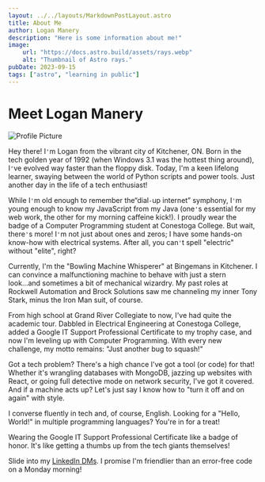```yaml
---
layout: ../../layouts/MarkdownPostLayout.astro
title: About Me
author: Logan Manery
description: "Here is some information about me!"
image:
    url: "https://docs.astro.build/assets/rays.webp"
    alt: "Thumbnail of Astro rays."
pubDate: 2023-09-15
tags: ["astro", "learning in public"]
---
```


# **Meet Logan Manery**

![Profile Picture](/photo-profile.jpg)

Hey there! I`'`m Logan from the vibrant city of Kitchener, ON. Born in the tech golden year of 1992 (when Windows 3.1 was the hottest thing around), I`'`ve evolved way faster than the floppy disk. Today, I'm a keen lifelong learner, swaying between the world of Python scripts and power tools. Just another day in the life of a tech enthusiast!

While I`'`m old enough to remember the“dial`-`up internet” symphony, I`'`m young enough to know my JavaScript from my Java (one`'`s essential for my web work, the other for my morning caffeine kick!). I proudly wear the badge of a Computer Programming student at Conestoga College. But wait, there`'`s more! I`'`m not just about ones and zeros; I have some hands-on know-how with electrical systems. After all, you can`'`t spell "electric" without "elite", right?

Currently, I'm the "Bowling Machine Whisperer" at Bingemans in Kitchener. I can convince a malfunctioning machine to behave with just a stern look...and sometimes a bit of mechanical wizardry. My past roles at Rockwell Automation and Brock Solutions saw me channeling my inner Tony Stark, minus the Iron Man suit, of course.

From high school at Grand River Collegiate to now, I've had quite the academic tour. Dabbled in Electrical Engineering at Conestoga College, added a Google IT Support Professional Certificate to my trophy case, and now I'm leveling up with Computer Programming. With every new challenge, my motto remains: "Just another bug to squash!"

Got a tech problem? There's a high chance I've got a tool (or code) for that! Whether it's wrangling databases with MongoDB, jazzing up websites with React, or going full detective mode on network security, I've got it covered. And if a machine acts up? Let's just say I know how to "turn it off and on again" with style.

I converse fluently in tech and, of course, English. Looking for a "Hello, World!" in multiple programming languages? You're in for a treat!

Wearing the Google IT Support Professional Certificate like a badge of honor. It's like getting a thumbs up from the tech giants themselves!

Slide into my [LinkedIn DMs](https://www.linkedin.com/in/logan-manery-4a80401b8/). I promise I'm friendlier than an error-free code on a Monday morning!